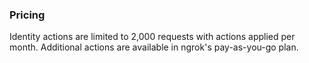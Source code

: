 ### Pricing

Identity actions are limited to 2,000 requests with actions applied per month. Additional actions are available in ngrok's pay-as-you-go plan.
